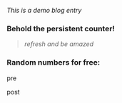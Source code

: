 
_This is a demo blog entry_

### Behold the persistent counter!

> <PersistentCounter />

> _refresh and be amazed_

### Random numbers for free:

> <RandomNumber />

pre

<!-- <DevEnv appRoot="package/intro/app.tsx" /> -->
<DevEnv appRoot="package/bipartite/app.tsx" />

post